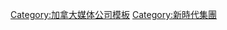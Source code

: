 {{navbox
|name = 加拿大新時代集團
|title = [[新時代集團 (加拿大)|新時代集團]]
|group1 = 人物
|list1 = [[馮永發]]
|group2 = [[新時代傳媒集團]]<br/>旗下業務
|list2 =
{{navbox subgroup
|oddstyle   = background: #f9f9f9;
|evenstyle  = background: white;
|group1 = 電視台
|list1  = [[新時代電視]] • [[城市電視]] 
|group2 = [[加拿大中文電台]]
|list2  = [[加拿大中文電台AM1470|AM1470]]<small>（溫哥華）</small> • [[加拿大中文電台FM96.1|FM96.1]]<small>（溫哥華）</small> • [[加拿大中文電台AM1430|AM1430]]<small>（多倫多）</small> • [[加拿大中文電台FM88.9|FM88.9]]<sup>1</sup><small>（多倫多）</small> • [[加拿大中文電台FM94.7|FM94.7]]<small>（卡加利）</small> 
|group3 = 其他
|list3  = 娛樂生活雜誌 • 新時代電影國際 • 領先網絡公司
}}
|group3 = 旗下物業
|list3 = [[時代坊]] • 時代坊豪華住宅 • 新時代廣場 • 英吉列灣村
|group4 = 零售業務
|list4 = 時代坊郵政局 • A Light Idea • aR Fashion • Crazy Chic • David & Goliath • 雪花冰 • Gado Gado Fashion • 喼神 • 花火創意日式美食 • Impulse Sports • 電腦救星 • 姿釆家居 • Look So Real • Memory Collection • 袖珍屋 • 文房寶 • Ozone Fashion • Party Goodies • 布公仔の家 • 花物亭 • 人氣恤屋 • Racing Devil Hobbies • Santayaya • 新之美餅店 • 家居名匠店 • 辦公室名匠店 • 車神
|group5 = 貿易業務
|list5 = Hutchison Imports
|group6 = 加拿大特許經營業務
|list6 = 味自慢日本麵檔 • [[Beard Papa's]] • [[大創百貨]] • [[佐丹奴]] • Strawberry Cone Pizza • 巫術娃娃店
|below = <small>註：<sup>1</sup>多倫多FM88.9由Frank Alvarez擁有，加拿大中文電台向該台購買部份時段來播出其節目</small>
}}
<noinclude>
[[Category:加拿大媒体公司模板]]
[[Category:新時代集團]]
</noinclude>